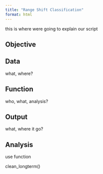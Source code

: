 ```yaml
---
title: "Range Shift Classification"
format: html
---
```


this is where were going to explain our script

## Objective

## Data 

what, where? 

## Function

who, what, analysis?

## Output

what, where it go?

## Analysis

use function

clean_longterm()